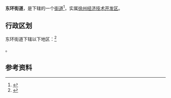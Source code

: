 {{中国乡级行政区|32/03/02/052/000}}

'''东环街道'''，是{{PRC admin/fullname|32/03/02/052/000|3}}下辖的一个[[街道办事处|街道]]<ref>{{PRC admin/ref sgc|{{PRC admin/parent|32/03/02/052/000}}}}</ref>，实属[[徐州经济技术开发区|徐州经济技术开发区]]。

== 行政区划 ==

东环街道下辖以下地区：<ref>{{PRC admin/ref sgc|32/03/02/052/000}}</ref>

{{PRC admin/children|32/03/02/052/000}}。

== 参考资料 ==

{{reflist}}

{{PRC admin/navcat|32/03/02/052/000}}
{{江苏行政区划小作品}}